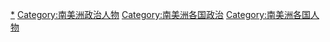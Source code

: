 {{Categories by country|nocat}}

[[Category:各國政治人物|*]]
[[Category:南美洲政治人物|Category:南美洲政治人物]]
[[Category:南美洲各国政治|Category:南美洲各国政治]]
[[Category:南美洲各国人物|Category:南美洲各国人物]]